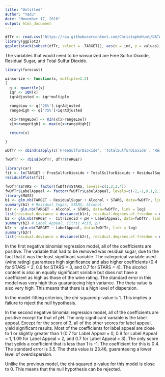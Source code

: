 ```yaml
---
title: "Untitled"
author: "Yadu"
date: "November 17, 2016"
output: html_document
---
```


```r
dfTr <- read.csv("https://raw.githubusercontent.com/ChristopheHunt/DATA-621-Group-1/master/Homework%205/imputed_wine-training-data.csv")
library(ggplot2)
ggplot(stack(subset(dfTr, select = -TARGET)), aes(x = ind, y = values)) + geom_boxplot(fill = "grey80", colour = "#3366FF")
```

The variables that would need to be winsorized are Free Sulfur Dioxide, Residual Sugar, and Total Sulfur Dioxide. 

```r
library(forecast)

winsorize <- function(x, multiple=2.2)
{
  q <- quantile(x)
  iqr <- IQR(x)
  iqrAdjusted <- iqr*multiple

  rangeLow <- q['25%']-iqrAdjusted
  rangeHigh <- q['75%']+iqrAdjusted

  x[x<rangeLow] <- min(x[x>rangeLow])
  x[x>rangeHigh] <- max(x[x<rangeHigh])

  return(x)  

}

wDfTr <- cbind(sapply(c('FreeSulfurDioxide', 'TotalSulfurDioxide', 'ResidualSugar'), function(x) winsorize(dfTr[,x], multiple=2.2)), subset(dfTr, select = -c(FreeSulfurDioxide, TotalSulfurDioxide, ResidualSugar)))

fwDfTr <- rbind(wDfTr, dfTr$TARGET)
```

```r
library(car)
fit <- lm(TARGET ~ FreeSulfurDioxide + TotalSulfurDioxide + ResidualSugar + FixedAcidity + VolatileAcidity + CitricAcid + Chlorides + Density + pH + Sulphates + Alcohol + LabelAppeal + STARS, data=fwDfTr)
residualPlots(fit)
```

```r
fwDfTr$STARS <- factor(fwDfTr$STARS, levels=c(1,2,3,4))
fwDfTr$LabelAppeal <- factor(fwDfTr$LabelAppeal, levels=c(-2,-1,0,1,2,3))
library(MASS)
b1 <- glm.nb(TARGET ~ ResidualSugar + Alcohol + STARS, data=fwDfTr, link = log)
summary(b1) # Residual Sugar, STARS, Alcohol
b1r <- glm.nb(TARGET ~ Alcohol + STARS, data=fwDfTr, link = log)
list(residual.deviance = deviance(b1r), residual.degrees.of.freedom = df.residual(b1r), chisq.p.value = pchisq(deviance(b1r), df.residual(b1r), lower = F))
b2 <- glm.nb(TARGET ~  CitricAcid + pH + LabelAppeal, data=fwDfTr, link = log)
summary(b2) # Label Appeal, Citric Acid, pH
b2r <- glm.nb(TARGET ~ LabelAppeal, data=fwDfTr, link = log)
summary(b2r)
list(residual.deviance = deviance(b2r), residual.degrees.of.freedom = df.residual(b2r), chisq.p.value = pchisq(deviance(b2r), df.residual(b2r), lower = F))
```

In the first negative binomial regression model, all of the coefficients are positive. The variable that had to be removed was residual sugar, due to the fact that it was the least significant variable. The categorical variable used (wine rating) guarantees high significance and also higher coefficients (0.4 for STARS = 2, 0.6 for STARS = 3, and 0.7 for STARS = 4). The alcohol content is also an equally significant variable but does not have a coefficient as high as those of the wine rating. The standard error in this model was very high thus guaranteeing high variance. The theta value is also very high. This means that there is a high level of dispersion.

In the model-fitting criterion, the chi-squared p-value is 1. This implies a failure to reject the null hypothesis. 

In the second negative binomial regression model, all of the coefficients are positive except for that of pH. The only significant variable is the label appeal. Except for the score of 3, all of the other scores for label appeal, yield significant results. Most of the coefficients for label appeal are close to 1 or slightly greater than 1 (0.7 for Label Appeal = 0, 0.9 for Label Appeal = 1, 1.09 for Label Appeal = 2, and 0.7 for Label Appeal = 3). The only score that yeilds a coefficient that is less than 1 is -1. The coefficient for this is 0.4. The standard error is 3.5. The theta value is 23.46, guaranteeing a lower level of overdispersion. 

Unlike the previous model, the chi-squared p-value for this model is close to 0. This means that the null hypothesis can be rejected.  
